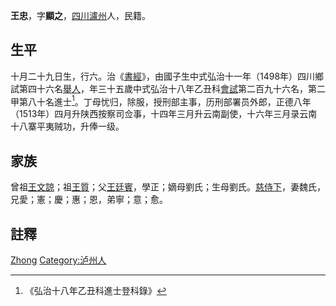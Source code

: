 {{Otheruses|other=名为王忠的其他人物|王忠}}
{{明清人物信息框
| 姓名 = 王忠
| 原名 =
| 圖片名稱= 
| 圖片大小 =
| 圖片說明 = 
| 最高職務 =云南按察司副使
| 國家 = 大明 
| 爵位 =
| 籍貫 = [[四川|四川]][[瀘州|瀘州]]
| 族裔 = 
| 字號 = 
| 諡號 =
| 出生日期 = 十月二十九日
| 出生地點 = 
| 逝世日期 = 卒年不詳 
| 逝世地點 =
| 墓葬 =
| 配偶 = 魏氏（1472年-1510年），封安人
| 親屬 = （子）于蕃、于宣、于旬
| 出身 =
* 弘治十一年戊午科舉人
* 弘治十八年乙丑科進士出身
| 經歷 =
| 著作 = 
}}
'''王忠'''{{BD|1471年||？年||}}，字'''顯之'''，[[四川等處承宣布政使司|四川]][[瀘州直隸州|瀘州]]人，民籍。

==生平==
十月二十九日生，行六。治《[[尚书_(书)|書經]]》，由國子生中式弘治十一年（1498年）四川鄉試第四十六名[[舉人|舉人]]，年三十五歲中式弘治十八年乙丑科[[會試|會試]]第二百九十六名，第二甲第八十名進士<ref>《弘治十八年乙丑科進士登科錄》</ref>。丁母忧归，除服，授刑部主事，历刑部署员外郎，正德八年（1513年）四月升陕西按察司佥事，十四年三月升云南副使，十六年三月录云南十八寨平夷贼功，升俸一级。

== 家族 ==
曾祖[[王文諒|王文諒]]；祖[[王質|王質]]；父[[王廷賓|王廷賓]]，學正；嫡母劉氏；生母劉氏。[[慈侍下|慈侍下]]，妻魏氏，兄愛；憲；慶；惠；恩，弟寧；意；愈。

== 註釋 ==
{{reflist}}

{{明朝人物小作品}}
{{弘治十八年乙丑科殿試金榜}}

{{Authority control}}
{{DEFAULTSORT:Wang王}}
[[Category:王姓|Zhong]]
[[Category:泸州人|Category:泸州人]]